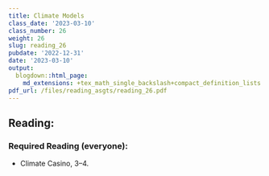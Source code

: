 ```yaml
---
title: Climate Models
class_date: '2023-03-10'
class_number: 26
weight: 26
slug: reading_26
pubdate: '2022-12-31'
date: '2023-03-10'
output:
  blogdown::html_page:
    md_extensions: +tex_math_single_backslash+compact_definition_lists
pdf_url: /files/reading_asgts/reading_26.pdf
---
```

## Reading:

### Required Reading (everyone):

* Climate Casino, 3--4.

